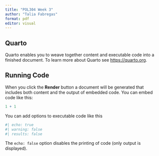 ```yaml
---
title: "POL304 Week 3"
author: "Talia Fabregas"
format: pdf
editor: visual
---
```


## Quarto

Quarto enables you to weave together content and executable code into a finished document. To learn more about Quarto see <https://quarto.org>.

## Running Code

When you click the **Render** button a document will be generated that includes both content and the output of embedded code. You can embed code like this:

```r
1 + 1
```

You can add options to executable code like this

```r
#| echo: true
#| warning: false
#| results: false


```

The `echo: false` option disables the printing of code (only output is displayed).
